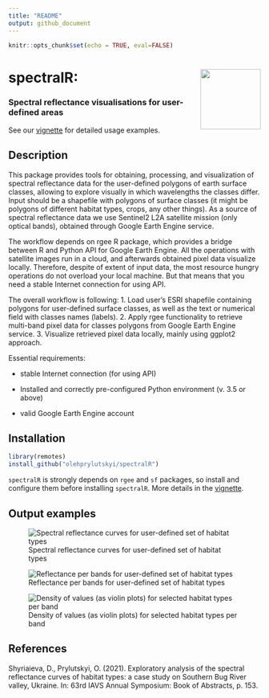 ```yaml
---
title: "README"
output: github_document
---
```


```r
knitr::opts_chunk$set(echo = TRUE, eval=FALSE)
```

# spectralR: <img src="inst/figures/stickers/sticker_lightgray.png" align="right" alt="" width="120">
### Spectral reflectance visualisations for user-defined areas

See our [vignette](https://olehprylutskyi.github.io/spectralR) for detailed usage examples.

## Description

This package provides tools for obtaining, processing, and visualization of spectral reflectance data for the user-defined polygons of earth surface classes, allowing to explore visually in which wavelengths the classes differ. Input should be a shapefile with polygons of surface classes (it might be polygons of different habitat types, crops, any other things). As a source of spectral reflectance data we use Sentinel2 L2A satellite mission (only optical bands), obtained through Google Earth Engine service.

The workflow depends on rgee R package, which provides a bridge between R and Python API for Google Earth Engine. All the operations with satellite images run in a cloud, and afterwards obtained pixel data visualize locally. Therefore, despite of extent of input data, the most resource hungry operations do not overload your local machine. But that means that you need a stable Internet connection for using API.

The overall workflow is following:
1. Load user's ESRI shapefile containing polygons for user-defined surface classes, as well as the text or numerical field with classes names (labels).
2. Apply rgee functionality to retrieve multi-band pixel data for classes polygons from Google Earth Engine service.
3. Visualize retrieved pixel data locally, mainly using ggplot2 approach.

Essential requirements:

* stable Internet connection (for using API)

* Installed and correctly pre-configured Python environment (v. 3.5 or above)

* valid Google Earth Engine account

## Installation

```r
library(remotes)
install_github("olehprylutskyi/spectralR")
```

`spectralR` is strongly depends on `rgee` and `sf` packages, so install and configure them before installing `spectralR`. More details in the [vignette](https://olehprylutskyi.github.io/spectralR).

## Output examples

![Spectral reflectance curves for user-defined set of habitat types](https://github.com/olehprylutskyi/spectralR/blob/main/inst/figures/Spectral_curves_usecase1.png)

![Reflectance per bands for user-defined set of habitat types](https://github.com/olehprylutskyi/spectralR/blob/main/inst/figures/Statsummary_usecase1.png)

![Density of values (as violin plots) for selected habitat types per band](https://github.com/olehprylutskyi/spectralR/blob/main/inst/figures/Violins_usecase1.png)

## References
Shyriaieva, D., Prylutskyi, O. (2021). Exploratory analysis of the spectral reflectance curves of habitat types: a case study on Southern Bug River valley, Ukraine. In: 63rd IAVS Annual Symposium: Book of Abstracts, p. 153.
